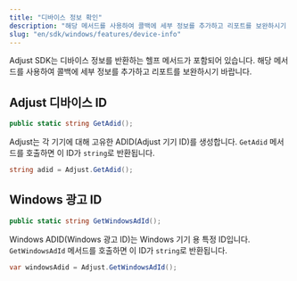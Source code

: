 ```yaml
---
title: "디바이스 정보 확인"
description: "해당 메서드를 사용하여 콜백에 세부 정보를 추가하고 리포트를 보완하시기 바랍니다."
slug: "en/sdk/windows/features/device-info"
---
```

Adjust SDK는 디바이스 정보를 반환하는 헬프 메서드가 포함되어 있습니다. 해당 메서드를 사용하여 콜백에 세부 정보를 추가하고 리포트를 보완하시기 바랍니다.

Adjust 디바이스 ID
--------------

```cs
public static string GetAdid();
```

Adjust는 각 기기에 대해 고유한 ADID\(Adjust 기기 ID\)를 생성합니다. `GetAdid` 메서드를 호출하면 이 ID가 `string`로 반환됩니다.

```cs
string adid = Adjust.GetAdid();
```

Windows 광고 ID
-------------

```cs
public static string GetWindowsAdId();
```

Windows ADID\(Windows 광고 ID\)는 Windows 기기 용 특정 ID입니다. `GetWindowsAdId` 메서드를 호출하면 이 ID가 `string`로 반환됩니다.

```cs
var windowsAdid = Adjust.GetWindowsAdId();
```

